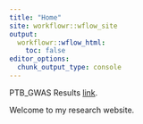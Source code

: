 ```yaml
---
title: "Home"
site: workflowr::wflow_site
output:
  workflowr::wflow_html:
    toc: false
editor_options:
  chunk_output_type: console
---
```


PTB_GWAS Results [link](ptb_gwas.html).

Welcome to my research website.

